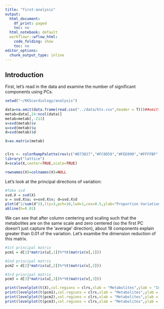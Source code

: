 ```yaml
---
title: "first-analysis"
output:
  html_document:
    df_print: paged
    toc: no
  html_notebook: default
  workflowr::wflow_html:
    code_folding: show
    toc: no
editor_options:
  chunk_output_type: inline
---
```


## Introduction

First, let's read in the data and examine the number of significant components using PCs.

```r
setwd("~/KKScardiology/analysis")

data=na.omit(data.frame(read.csv("../data/kts.csv",header = T)))##omitted 79 rows
metab=data[,24:ncol(data)]
metab=metab[,-213]
v=svd(metab)$v
u=svd(metab)$u
d=svd(metab)$d

X=as.matrix(metab)


clrs <- colorRampPalette(rev(c("#D73027","#FC8D59","#FEE090","#FFFFBF","#E0F3F8","#91BFDB","#4575B4")))(64)
library("lattice")
X=scale(X,center=TRUE,scale=TRUE)

rownames(X)=colnames(X)=NULL
```

Let's look at the principal directions of variation:

```r


#Take svd
svd.X = svd(X)
u = svd.X$u; v=svd.X$v; d=svd.X$d
plot(d^2/sum(d^2),lty=3,pch=10,lwd=1,cex=0.5,ylab="Proportion Variation Explained")
abline(h=0.01)
```

We can see that after column centering and scaling such that the metabolites are on the same scale and zero centered (so the first PC doesn't just capture the 'average' direction), about 18 components explain greater than 0.01 of the variation. Let's examibe the dimension reduction of this matrix.

```r

#1st principal matrix 
pcm1 = d[1]*matrix(u[,1])%*%t(matrix(v[,1]))

#2nd principal matrix 
pcm2 = d[2]*matrix(u[,2])%*%t(matrix(v[,2]))

#3rd principal matrix 
pcm3 = d[3]*matrix(u[,3])%*%t(matrix(v[,3]))

print(levelplot(t(X),col.regions = clrs,xlab = "Metabolites",ylab = "Individuals",colorkey = TRUE))
print(levelplot(t(pcm1),col.regions = clrs,xlab = "Metabolites",ylab = "Individuals",colorkey = TRUE))
print(levelplot(t(pcm2),col.regions = clrs,xlab = "Metabolites",ylab = "Individuals",colorkey = TRUE))
print(levelplot(t(pcm3),col.regions = clrs,xlab = "Metabolites",ylab = "Individuals",colorkey = TRUE))
```

